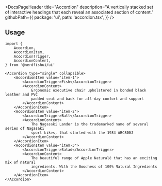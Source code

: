 <DocsPageHeader
	title="Accordion"
	description="A vertically stacked set of interactive headings that each reveal an associated section of content."
	githubPath={{
		package: 'ui',
		path: 'accordion.tsx',
	}}
/>

<ComponentExample src="/src/app/docs/components/accordion/example.tsx">
	<AccordionExample />
</ComponentExample>

## Usage

```tsx
import {
	Accordion,
	AccordionItem,
	AccordionTrigger,
	AccordionContent,
} from '@nerdfishui/ui'
```

```tsx
<Accordion type="single" collapsible>
	<AccordionItem value="item-1">
		<AccordionTrigger>Fish</AccordionTrigger>
		<AccordionContent>
			Ergonomic executive chair upholstered in bonded black leather and PVC
			padded seat and back for all-day comfort and support
		</AccordionContent>
	</AccordionItem>
	<AccordionItem value="item-2">
		<AccordionTrigger>Ball</AccordionTrigger>
		<AccordionContent>
			The Nagasaki Lander is the trademarked name of several series of Nagasaki
			sport bikes, that started with the 1984 ABC800J
		</AccordionContent>
	</AccordionItem>
	<AccordionItem value="item-3">
		<AccordionTrigger>Salad</AccordionTrigger>
		<AccordionContent>
			The beautiful range of Apple Naturalé that has an exciting mix of natural
			ingredients. With the Goodness of 100% Natural Ingredients
		</AccordionContent>
	</AccordionItem>
</Accordion>
```
